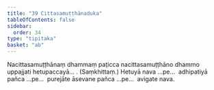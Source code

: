 ```yaml
---
title: "39 Cittasamuṭṭhānaduka"
tableOfContents: false
sidebar:
  order: 34
type: "tipitaka"
basket: "ab"
---
```



<DynamicBreadcrumb />

<Division number="58">

<Paragraph number="184">
Nacittasamuṭṭhānaṃ dhammaṃ paṭicca nacittasamuṭṭhāno dhammo uppajjati hetupaccayā… . (Saṃkhittaṃ.)
</Paragraph>

<Paragraph number="185">
Hetuyā nava …pe…  adhipatiyā pañca …pe…  purejāte āsevane pañca …pe…  avigate nava.
</Paragraph>
</Division>